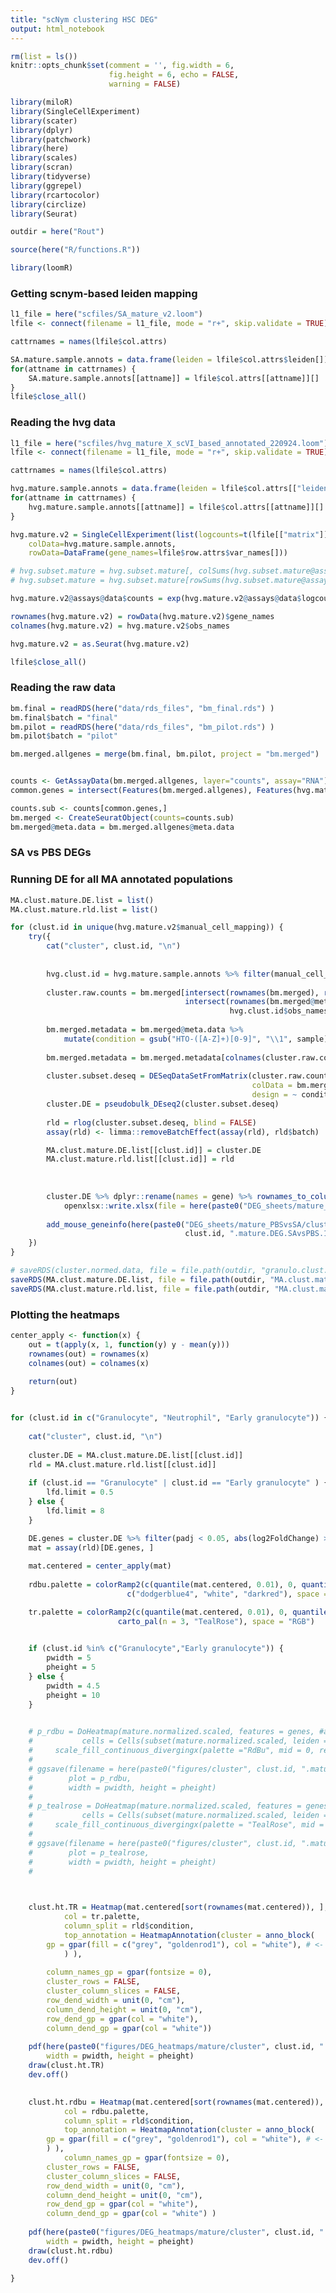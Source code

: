 ```yaml
---
title: "scNym clustering HSC DEG"
output: html_notebook
---
```


```r
rm(list = ls())
knitr::opts_chunk$set(comment = '', fig.width = 6, 
                      fig.height = 6, echo = FALSE, 
                      warning = FALSE)
```


```r
library(miloR)
library(SingleCellExperiment)
library(scater)
library(dplyr)
library(patchwork)
library(here)
library(scales)
library(scran)
library(tidyverse)
library(ggrepel)
library(rcartocolor)
library(circlize)
library(Seurat)

outdir = here("Rout")

source(here("R/functions.R"))

library(loomR)
```

### Getting scnym-based leiden mapping 

```r
l1_file = here("scfiles/SA_mature_v2.loom")
lfile <- connect(filename = l1_file, mode = "r+", skip.validate = TRUE)

cattrnames = names(lfile$col.attrs)

SA.mature.sample.annots = data.frame(leiden = lfile$col.attrs$leiden[])
for(attname in cattrnames) {
    SA.mature.sample.annots[[attname]] = lfile$col.attrs[[attname]][]
}
lfile$close_all()
```
### Reading the hvg data

```r
l1_file = here("scfiles/hvg_mature_X_scVI_based_annotated_220924.loom")
lfile <- connect(filename = l1_file, mode = "r+", skip.validate = TRUE)

cattrnames = names(lfile$col.attrs)

hvg.mature.sample.annots = data.frame(leiden = lfile$col.attrs[["leiden"]][])
for(attname in cattrnames) {
    hvg.mature.sample.annots[[attname]] = lfile$col.attrs[[attname]][]
}

hvg.mature.v2 = SingleCellExperiment(list(logcounts=t(lfile[["matrix"]][,])),
    colData=hvg.mature.sample.annots,
    rowData=DataFrame(gene_names=lfile$row.attrs$var_names[]))

# hvg.subset.mature = hvg.subset.mature[, colSums(hvg.subset.mature@assays@data$logcounts) > 50]
# hvg.subset.mature = hvg.subset.mature[rowSums(hvg.subset.mature@assays@data$logcounts) > 50,]

hvg.mature.v2@assays@data$counts = exp(hvg.mature.v2@assays@data$logcounts) - 1

rownames(hvg.mature.v2) = rowData(hvg.mature.v2)$gene_names
colnames(hvg.mature.v2) = hvg.mature.v2$obs_names

hvg.mature.v2 = as.Seurat(hvg.mature.v2)

lfile$close_all()
```

### Reading the raw data

```r
bm.final = readRDS(here("data/rds_files", "bm_final.rds") )
bm.final$batch = "final"
bm.pilot = readRDS(here("data/rds_files", "bm_pilot.rds") )
bm.pilot$batch = "pilot"

bm.merged.allgenes = merge(bm.final, bm.pilot, project = "bm.merged")


counts <- GetAssayData(bm.merged.allgenes, layer="counts", assay="RNA")   
common.genes = intersect(Features(bm.merged.allgenes), Features(hvg.mature.v2))

counts.sub <- counts[common.genes,]
bm.merged <- CreateSeuratObject(counts=counts.sub)
bm.merged@meta.data = bm.merged.allgenes@meta.data

```


### SA vs PBS DEGs
### Running DE for all MA annotated populations

```r
MA.clust.mature.DE.list = list()
MA.clust.mature.rld.list = list()

for (clust.id in unique(hvg.mature.v2$manual_cell_mapping)) {
    try({
        cat("cluster", clust.id, "\n")
        
        
        hvg.clust.id = hvg.mature.sample.annots %>% filter(manual_cell_mapping == clust.id)
        
        cluster.raw.counts = bm.merged[intersect(rownames(bm.merged), rownames(hvg.mature.v2)), 
                                       intersect(rownames(bm.merged@meta.data),
                                                 hvg.clust.id$obs_names)]
        
        bm.merged.metadata = bm.merged@meta.data %>% 
            mutate(condition = gsub("HTO-([A-Z]+)[0-9]", "\\1", sample))
        
        bm.merged.metadata = bm.merged.metadata[colnames(cluster.raw.counts), ] 
        
        cluster.subset.deseq = DESeqDataSetFromMatrix(cluster.raw.counts@assays$RNA$counts + 1,
                                                      colData = bm.merged.metadata,
                                                      design = ~ condition + batch)
        cluster.DE = pseudobulk_DEseq2(cluster.subset.deseq)
        
        rld = rlog(cluster.subset.deseq, blind = FALSE)
        assay(rld) <- limma::removeBatchEffect(assay(rld), rld$batch)

        MA.clust.mature.DE.list[[clust.id]] = cluster.DE
        MA.clust.mature.rld.list[[clust.id]] = rld
        
        
        
        cluster.DE %>% dplyr::rename(names = gene) %>% rownames_to_column() %>%
            openxlsx::write.xlsx(file = here(paste0("DEG_sheets/mature_PBSvsSA/cluster", clust.id, ".mature.DEG.SAvsPBS.10.08.2024.xlsx")))
        
        add_mouse_geneinfo(here(paste0("DEG_sheets/mature_PBSvsSA/cluster",
                                       clust.id, ".mature.DEG.SAvsPBS.10.08.2024.xlsx")))
    })
}

# saveRDS(cluster.normed.data, file = file.path(outdir, "granulo.clust.rld.corrected.RDS"))
saveRDS(MA.clust.mature.DE.list, file = file.path(outdir, "MA.clust.mature.DE.SAvsPBS.list.13.10.2024.RDS"))
saveRDS(MA.clust.mature.rld.list, file = file.path(outdir, "MA.clust.mature.rld.SAvsPBS.list.13.10.2024.RDS"))

```

### Plotting the heatmaps

```r

center_apply <- function(x) {
    out = t(apply(x, 1, function(y) y - mean(y)))
    rownames(out) = rownames(x)
    colnames(out) = colnames(x)
    
    return(out)
}


for (clust.id in c("Granulocyte", "Neutrophil", "Early granulocyte")) {
    
    cat("cluster", clust.id, "\n")
    
    cluster.DE = MA.clust.mature.DE.list[[clust.id]]
    rld = MA.clust.mature.rld.list[[clust.id]]
    
    if (clust.id == "Granulocyte" | clust.id == "Early granulocyte" ) {
        lfd.limit = 0.5
    } else {
        lfd.limit = 8
    }

    DE.genes = cluster.DE %>% filter(padj < 0.05, abs(log2FoldChange) > lfd.limit ) %>% pull(gene)
    mat = assay(rld)[DE.genes, ]
     
    mat.centered = center_apply(mat)
    
    rdbu.palette = colorRamp2(c(quantile(mat.centered, 0.01), 0, quantile(mat.centered, 0.99)),
                          c("dodgerblue4", "white", "darkred"), space = "RGB")

    tr.palette = colorRamp2(c(quantile(mat.centered, 0.01), 0, quantile(mat.centered, 0.99)), 
                        carto_pal(n = 3, "TealRose"), space = "RGB")    

    
    if (clust.id %in% c("Granulocyte","Early granulocyte")) {
        pwidth = 5
        pheight = 5
    } else {
        pwidth = 4.5
        pheight = 10
    }

    
    # p_rdbu = DoHeatmap(mature.normalized.scaled, features = genes, #assay = logcounts,
    #           cells = Cells(subset(mature.normalized.scaled, leiden == clust.id)), group.by = "condition") + 
    #     scale_fill_continuous_divergingx(palette ="RdBu", mid = 0, rev = TRUE)
    # 
    # ggsave(filename = here(paste0("figures/cluster", clust.id, ".mature.heatmap.RdBu.pdf")), 
    #        plot = p_rdbu,
    #        width = pwidth, height = pheight)
    # 
    # p_tealrose = DoHeatmap(mature.normalized.scaled, features = genes, #assay = logcounts,
    #           cells = Cells(subset(mature.normalized.scaled, leiden == clust.id)), group.by = "condition") + 
    #     scale_fill_continuous_divergingx(palette = "TealRose", mid = 0)
    # 
    # ggsave(filename = here(paste0("figures/cluster", clust.id, ".mature.heatmap.TealRose.pdf")), 
    #        plot = p_tealrose,
    #        width = pwidth, height = pheight)
    # 

   

    clust.ht.TR = Heatmap(mat.centered[sort(rownames(mat.centered)), ], name = "expression", 
            col = tr.palette,
            column_split = rld$condition,
            top_annotation = HeatmapAnnotation(cluster = anno_block(
        gp = gpar(fill = c("grey", "goldenrod1"), col = "white"), # <- here controls the filled color
            ) ),
        
        column_names_gp = gpar(fontsize = 0),  
        cluster_rows = FALSE,
        cluster_column_slices = FALSE, 
        row_dend_width = unit(0, "cm"),
        column_dend_height = unit(0, "cm"),
        row_dend_gp = gpar(col = "white"),
        column_dend_gp = gpar(col = "white"))
    
    pdf(here(paste0("figures/DEG_heatmaps/mature/cluster", clust.id, ".mature.heatmap.TealRose_alphabetical.pdf")), 
        width = pwidth, height = pheight)
    draw(clust.ht.TR)
    dev.off()
    

    clust.ht.rdbu = Heatmap(mat.centered[sort(rownames(mat.centered)), ], name = "expression", 
            col = rdbu.palette,
            column_split = rld$condition,
            top_annotation = HeatmapAnnotation(cluster = anno_block(
        gp = gpar(fill = c("grey", "goldenrod1"), col = "white"), # <- here controls the filled color
        ) ),
            column_names_gp = gpar(fontsize = 0),
        cluster_rows = FALSE,
        cluster_column_slices = FALSE, 
        row_dend_width = unit(0, "cm"),
        column_dend_height = unit(0, "cm"),
        row_dend_gp = gpar(col = "white"),
        column_dend_gp = gpar(col = "white") )
    
    pdf(here(paste0("figures/DEG_heatmaps/mature/cluster", clust.id, ".mature.heatmap.RdBu_alphabetical.pdf")), 
        width = pwidth, height = pheight)
    draw(clust.ht.rdbu)
    dev.off()
    
}
```